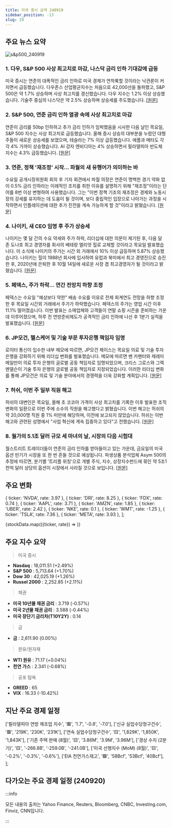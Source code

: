 ```yaml
---
title: 미국 증시 요약 240919
sidebar_position: -13
slug: 19
---
```


## 주요 뉴스 요약

![s&p500_240919](/map/240919.png)

### 1. **다우, S&P 500 사상 최고치로 마감, 나스닥 금리 인하 기대감에 급등**

미국 증시는 연준의 대폭적인 금리 인하로 미국 경제가 연착륙할 것이라는 낙관론이 커지면서 급등했습니다. 다우존스 산업평균지수는 처음으로 42,000선을 돌파했고, S&P 500은 약 1.7% 상승하며 사상 최고치를 경신했습니다. 다우 지수는 1.2% 이상 상승했습니다. 기술주 중심의 나스닥은 약 2.5% 상승하며 상승세를 주도했습니다. [[원문]](https://finance.yahoo.com/news/live/stock-market-today-dow-sp-500-close-at-record-highs-nasdaq-surges-amid-rate-cut-euphoria-200045001.html)

### 2. **S&P 500, 연준 금리 인하 열광 속에 사상 최고치로 마감**

연준이 금리를 50bp 인하하고 추가 금리 인하가 임박했음을 시사한 다음 날인 목요일, S&P 500 지수는 사상 최고치로 급등했습니다. 올해 증시 상승의 대부분을 누렸던 대형주들이 새로운 상승세를 보였으며, 테슬라는 7% 이상 급등했습니다. 애플과 메타도 각각 4% 가까이 상승했습니다. AI 강자 엔비디아는 4% 상승하면서 필라델피아 반도체 지수는 4.3% 급등했습니다. [[원문]](https://www.reuters.com/markets/us/fed-rate-cut-boosts-futures-growth-stocks-lead-gains-2024-09-19/)

### 3. **연준, 정책 '재조정' 시작... 파월의 새 유행어가 의미하는 바**

수요일 공개시장위원회 회의 후 기자 회견에서 파월 의장은 연준이 명백한 경기 약화 없이 0.5% 금리 인하라는 이례적인 조치를 취한 이유를 설명하기 위해 "재조정"이라는 단어를 8번 이상 변형하여 사용했습니다. 그는 "이번 정책 기조의 재조정은 경제와 노동시장의 강세를 유지하는 데 도움이 될 것이며, 보다 중립적인 입장으로 나아가는 과정을 시작하면서 인플레이션에 대한 추가 진전을 계속 가능하게 할 것"이라고 밝혔습니다. [[원문]](https://www.cnbc.com/2024/09/19/the-fed-has-set-out-on-a-recalibration-of-policy-heres-what-powells-new-buzzword-means.html)

### 4. **나이키, 새 CEO 임명 후 주가 상승세**

나이키는 몇 달 간의 수요 약세와 주가 하락, 리더십에 대한 의문이 제기된 후, 다음 달 존 도나호 최고 경영자를 회사의 베테랑 엘리엇 힐로 교체할 것이라고 목요일 발표했습니다. 이 소식에 나이키의 주가는 시간 외 거래에서 10% 이상 급등하며 5.87% 상승했습니다. 나이키는 힐이 1988년 회사에 입사하여 유럽과 북미에서 최고 경영진으로 승진한 후, 2020년에 은퇴한 후 10월 14일에 새로운 사장 겸 최고경영자가 될 것이라고 밝혔습니다. [[원문]](https://www.marketwatch.com/story/nike-taps-company-veteran-as-new-ceo-and-shares-rally-237f8c2f?mod=home-page)

### 5. **페덱스, 주가 하락... 연간 전망치 하향 조정**

페덱스는 수요일 "예상보다 약한" 배송 수요를 이유로 전체 회계연도 전망을 하향 조정한 후 목요일 시간외 거래에서 주가가 하락했습니다. 페덱스의 주가는 영업 시간 이후 11.1% 떨어졌습니다. 이번 발표는 소매업체와 고객들이 연말 쇼핑 시즌을 준비하는 가운데 이루어졌으며, 하루 전 연방준비제도가 공격적인 금리 인하에 나선 후 1분기 실적을 발표했습니다. [[원문]](https://www.marketwatch.com/story/fedex-stock-falls-as-company-narrows-its-full-year-forecast-e340bdf4?mod=home-page)

### 6. **JP모건, 헬스케어 및 기술 부문 투자은행 책임자 임명**

로이터 통신이 입수한 내부 메모에 따르면, JP모건 체이스는 목요일 의료 및 기술 투자 은행을 강화하기 위해 리더십 변화를 발표했습니다. 메모에 따르면 벤 카펜터와 제레미 메일만이 의료 투자 은행의 글로벌 공동 책임자로 임명되었으며, 크리스 그로스와 그렉 멘델슨이 기술 투자 은행의 글로벌 공동 책임자로 지정되었습니다. 이러한 리더십 변화를 통해 JP모건은 의료 및 기술 분야에서의 경쟁력을 더욱 강화할 계획입니다. [[원문]](https://finance.yahoo.com/news/jpmorgan-names-heads-healthcare-tech-215314061.html)

### 7. **허쉬, 이번 주 일부 직원 해고**

허쉬의 대변인은 목요일, 올해 초 코코아 가격이 사상 최고치를 기록한 이후 발표한 조직 변화의 일환으로 이번 주에 소수의 직원을 해고했다고 밝혔습니다. 이번 해고는 허쉬의 약 20,000명 직원 중 1% 미만에 해당하며, 이전에 보고되지 않았습니다. 허쉬는 이번 해고와 관련된 성명에서 "사업 혁신에 계속 집중하고 있다"고 전했습니다. [[원문]](https://finance.yahoo.com/news/hershey-co-lays-off-workers-215748318.html)

### 8. **월가의 5.1조 달러 규모 세 마녀의 날, 시장의 다음 시험대**

월스트리트 트레이더들이 연준의 금리 인하를 받아들이고 있는 가운데, 금요일의 미국 옵션 만기가 시장을 또 한 번 흔들 것으로 예상됩니다. 파생상품 분석업체 Asym 500의 추정에 따르면, 분기별 '트리플 위칭'으로 개별 주식, 지수, 상장지수펀드에 묶인 약 5조1천억 달러 상당의 옵션이 시장에서 사라질 것으로 보입니다. [[원문]](https://www.bloomberg.com/news/articles/2024-09-19/wall-street-s-5-1-trillion-triple-witching-is-next-market-test?srnd=phx-markets&embedded-checkout=true)

## 주요 변화

  { ticker: 'NVDA', rate: 3.97 },
  { ticker: 'DRI', rate: 8.25 },
  { ticker: 'FDX', rate: 0.74 },
  { ticker: 'AAPL', rate: 3.71 },
  { ticker: 'AMZN', rate: 1.85 },
  { ticker: 'UBER', rate: 2.42 },
  { ticker: 'NKE', rate: 0.1 },
  { ticker: 'WMT', rate: -1.25 },
  { ticker: 'TSLA', rate: 7.36 },
  { ticker: 'META', rate: 3.93 },
];

{stockData.map(({ticker, rate}) => <StockCardMini key={ticker} ticker={ticker} rate={rate}></StockCardMini>)}

## 주요 지수 요약

> 미국 증시

- **Nasdaq** : 18,011.51 (+2.49%)
- **S&P 500** : 5,713.64 (+1.70%)
- **Dow 30** : 42,025.19 (+1.26%)
- **Russel 2000** : 2,252.85 (+2.11%)

> 채권

- **미국 10년물 채권 금리** : 3.719 (-0.57%)
- **미국 2년물 채권 금리** : 3.588 (-0.44%)
- **미국 장단기 금리차(T10Y2Y)** : 0.14

> 금

- **금** : 2,611.90 (0.00%)

> 원유/원자재

- **WTI 원유** : 71.17 (+0.04%)
- **천연 가스** : 2.341 (-0.68%)

> 공포 탐욕

- **GREED** : 65
- **VIX** : 16.33 (-10.42%)

## 지난 주요 경제 일정

  ['필라델피아 연방 제조업 지수', '🟥', '1.7', '-0.8', '-7.0'],
  ['신규 실업수당청구건수', '🟥', '219K', '230K', '231K'],
  ['연속 실업수당청구건수', '🟨', '1,829K', '1,850K', '1,843K'],
  ['기존 주택 판매 (8월)', '🟨', '3.86M', '3.9M', '3.96M'],
  ['경상 수지 (2분기)', '🟨', '-266.8B', '-259.0B', '-241.0B'],
  ['미국 선행지수 (MoM) (8월)', '🟨', '-0.2%', '-0.3%', '-0.6%'],
  ['EIA 천연가스재고', '🟩', '58Bcf', '53Bcf', '40Bcf'],
];

<EconomicCalendar data={eventsData} />

## 다가오는 주요 경제 일정 (240920)


<EconomicCalendar data={nextEventsData} />

:::info

모든 내용의 출처는 Yahoo Finance, Reuters, Bloomberg, CNBC, Investing.com, Finviz, CNN입니다.

:::

